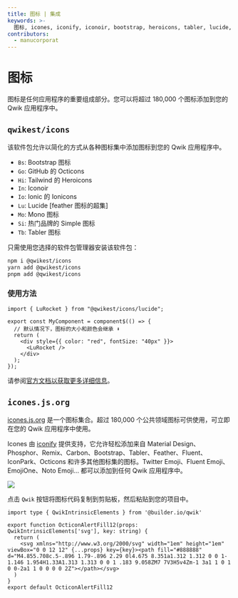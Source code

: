 ```yaml
---
title: 图标 | 集成
keywords: >-
  图标, icones, iconify, iconoir, bootstrap, heroicons, tabler, lucide, mono, simple, octicons, ionicons
contributors:
  - manucorporat
---
```



# 图标

图标是任何应用程序的重要组成部分。您可以将超过 180,000 个图标添加到您的 Qwik 应用程序中。

## `qwikest/icons`

该软件包允许以简化的方式从各种图标集中添加图标到您的 Qwik 应用程序中。

- `Bs`: Bootstrap 图标
- `Go`: GitHub 的 Octicons
- `Hi`: Tailwind 的 Heroicons
- `In`: Iconoir
- `Io`: Ionic 的 Ionicons
- `Lu`: Lucide [feather 图标的超集]
- `Mo`: Mono 图标
- `Si`: 热门品牌的 Simple 图标
- `Tb`: Tabler 图标

只需使用您选择的软件包管理器安装该软件包：

```bash
npm i @qwikest/icons
yarn add @qwikest/icons
pnpm add @qwikest/icons
```

### 使用方法

```tsx
import { LuRocket } from "@qwikest/icons/lucide";

export const MyComponent = component$(() => {
  // 默认情况下，图标的大小和颜色会继承 ⬇️
  return (
    <div style={{ color: "red", fontSize: "40px" }}>
      <LuRocket />
    </div>
  );
});
```

请参阅[官方文档以获取更多详细信息](https://github.com/qwikest/icons)。


## `icones.js.org`

[icones.js.org](https://icones.js.org/) 是一个图标集合。超过 180,000 个公共领域图标可供使用，可立即在您的 Qwik 应用程序中使用。

Icones 由 [iconify](https://iconify.design/) 提供支持，它允许轻松添加来自 Material Design、Phosphor、Remix、Carbon、Bootstrap、Tabler、Feather、Fluent、IconPark、Octicons 和许多其他图标集的图标。Twitter Emoji、Fluent Emoji、EmojiOne、Noto Emoji... 都可以添加到任何 Qwik 应用程序中。

<img src={image} />

点击 `Qwik` 按钮将图标代码复制到剪贴板，然后粘贴到您的项目中。

```tsx
import type { QwikIntrinsicElements } from '@builder.io/qwik'

export function OcticonAlertFill12(props: QwikIntrinsicElements['svg'], key: string) {
  return (
    <svg xmlns="http://www.w3.org/2000/svg" width="1em" height="1em" viewBox="0 0 12 12" {...props} key={key}><path fill="#888888" d="M4.855.708c.5-.896 1.79-.896 2.29 0l4.675 8.351a1.312 1.312 0 0 1-1.146 1.954H1.33A1.313 1.313 0 0 1 .183 9.058ZM7 7V3H5v4Zm-1 3a1 1 0 1 0 0-2a1 1 0 0 0 0 2Z"></path></svg>
  )
}
export default OcticonAlertFill12
```

